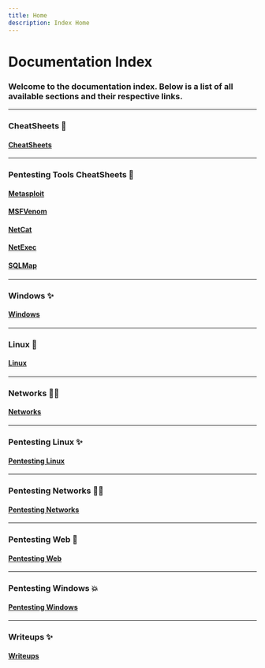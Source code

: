 ```yaml
---
title: Home
description: Index Home
---
```


# Documentation Index

### Welcome to the documentation index. Below is a list of all available sections and their respective links.
---
### CheatSheets 💫
#### [CheatSheets](/docs/CheatSheets/CheatSheets)
---
### Pentesting Tools CheatSheets 👾
#### [Metasploit](/docs/CheatSheets/Pentesting/metasploit)
#### [MSFVenom](/docs/CheatSheets/Pentesting/msfvenom)
#### [NetCat](/docs/CheatSheets/Pentesting/netcat)
#### [NetExec](/docs/CheatSheets/Pentesting/netexec)
#### [SQLMap](/docs/CheatSheets/Pentesting/sqlmap)
---
### Windows ✨
#### [Windows](/docs/Windows)
---
### Linux 💭
#### [Linux](/docs/Linux/commands)
---
### Networks 👌🏻
#### [Networks](/docs/Networks)
---
### Pentesting Linux ✨
#### [Pentesting Linux](/docs/PentestingLinux)
---
### Pentesting Networks 🥷🏻
#### [Pentesting Networks](/docs/PentestingNetworks)
---
### Pentesting Web 👻
#### [Pentesting Web](/docs/PentestingWeb)
---
### Pentesting Windows 💥
#### [Pentesting Windows](/docs/PentestingWindows)
---
### Writeups ✨
#### [Writeups](/docs/Writeups)